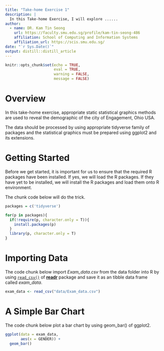 ```yaml
---
title: "Take-home Exercise 1"
description: |
  In this Take-home Exercise, I will explore ......
author:
  - name: DR. Kam Tin Seong 
    url: https://faculty.smu.edu.sg/profile/kam-tin-seong-486
    affiliation: School of Computing and Information Systems
    affiliation_url: https://scis.smu.edu.sg/
date: "`r Sys.Date()`"
output: distill::distill_article
---
```


```r
knitr::opts_chunk$set(echo = TRUE,
                      eval = TRUE,
                      warning = FALSE,
                      message = FALSE)
```

# Overview

In this take-home exercise, appropriate static statistical graphics methods are used to reveal the demographic of the city of Engagement, Ohio USA. 

The data should be processed by using appropriate tidyverse family of packages and the statistical graphics must be prepared using ggplot2 and its extensions.

# Getting Started

Before we get started, it is important for us to ensure that the required R packages have been installed. If yes, we will load the R packages. If they have yet to be installed, we will install the R packages and load them onto R environment.

The chunk code below will do the trick.

```r
packages = c('tidyverse')

for(p in packages){
  if(!require(p, character.only = T)){
    install.packages(p)
  }
  library(p, character.only = T)
}
```

# Importing Data

The code chunk below import *Exam_data.csv* from the data folder into R by using [`read_csv()`](https://readr.tidyverse.org/reference/read_delim.html) of [**readr**](https://readr.tidyverse.org/index.html) package and save it as an tibble data frame called *exam_data*.

```r
exam_data <- read_csv("data/Exam_data.csv")
```


# A Simple Bar Chart

The code chunk below plot a bar chart by using geom_bar() of ggplot2.


```r
ggplot(data = exam_data,
       aes(x = GENDER)) +
  geom_bar()
```



